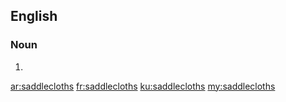{{also|saddle-cloths}}
==English==

===Noun===
{{head|en|noun plural form}}

# {{plural of|saddlecloth|lang=en}}

[[ar:saddlecloths]]
[[fr:saddlecloths]]
[[ku:saddlecloths]]
[[my:saddlecloths]]